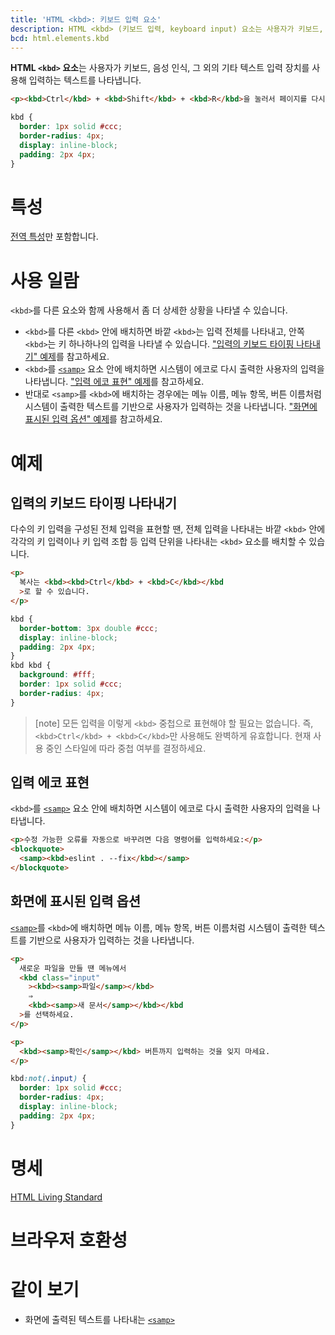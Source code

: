 ```yaml
---
title: 'HTML <kbd>: 키보드 입력 요소'
description: HTML <kbd> (키보드 입력, keyboard input) 요소는 사용자가 키보드, 음성, 기타 다른 텍스트 입력 장치를 사용해 입력하는 텍스트를 나타냅니다.
bcd: html.elements.kbd
---
```


**HTML `<kbd>` 요소**는 사용자가 키보드, 음성 인식, 그 외의 기타 텍스트 입력 장치를 사용해 입력하는 텍스트를 나타냅니다.

<HTMLDemo height={70}>

```html
<p><kbd>Ctrl</kbd> + <kbd>Shift</kbd> + <kbd>R</kbd>을 눌러서 페이지를 다시 불러올 수 있습니다.</p>
```

```css
kbd {
  border: 1px solid #ccc;
  border-radius: 4px;
  display: inline-block;
  padding: 2px 4px;
}
```

</HTMLDemo>

# 특성

[전역 특성](/docs/Web/HTML/Global_attributes)만 포함합니다.

# 사용 일람

`<kbd>`를 다른 요소와 함께 사용해서 좀 더 상세한 상황을 나타낼 수 있습니다.

- `<kbd>`를 다른 `<kbd>` 안에 배치하면 바깥 `<kbd>`는 입력 전체를 나타내고, 안쪽 `<kbd>`는 키 하나하나의 입력을 나타낼 수 있습니다. ["입력의 키보드 타이핑 나타내기" 예제](#입력의-키보드-타이핑-나타내기)를 참고하세요.
- `<kbd>`를 [`<samp>`](./samp) 요소 안에 배치하면 시스템이 에코로 다시 출력한 사용자의 입력을 나타냅니다. ["입력 에코 표현" 예제](#입력-에코-표현)를 참고하세요.
- 반대로 `<samp>`를 `<kbd>`에 배치하는 경우에는 메뉴 이름, 메뉴 항목, 버튼 이름처럼 시스템이 출력한 텍스트를 기반으로 사용자가 입력하는 것을 나타냅니다. ["화면에 표시된 입력 옵션" 예제](#화면에-표시된-입력-옵션)를 참고하세요.

# 예제

## 입력의 키보드 타이핑 나타내기

다수의 키 입력을 구성된 전체 입력을 표현할 땐, 전체 입력을 나타내는 바깥 `<kbd>` 안에 각각의 키 입력이나 키 입력 조합 등 입력 단위을 나타내는 `<kbd>` 요소를 배치할 수 있습니다.

```html name=keystroke
<p>
  복사는 <kbd><kbd>Ctrl</kbd> + <kbd>C</kbd></kbd
  >로 할 수 있습니다.
</p>
```

```css name=keystroke
kbd {
  border-bottom: 3px double #ccc;
  display: inline-block;
  padding: 2px 4px;
}
kbd kbd {
  background: #fff;
  border: 1px solid #ccc;
  border-radius: 4px;
}
```

<LiveExample name="keystroke" height={60} />

> [note] 모든 입력을 이렇게 `<kbd>` 중첩으로 표현해야 할 필요는 없습니다. 즉, `<kbd>Ctrl</kbd> + <kbd>C</kbd>`만 사용해도 완벽하게 유효합니다. 현재 사용 중인 스타일에 따라 중첩 여부를 결정하세요.

## 입력 에코 표현

`<kbd>`를 [`<samp>`](./samp) 요소 안에 배치하면 시스템이 에코로 다시 출력한 사용자의 입력을 나타냅니다.

```html name=echo
<p>수정 가능한 오류를 자동으로 바꾸려면 다음 명령어를 입력하세요:</p>
<blockquote>
  <samp><kbd>eslint . --fix</kbd></samp>
</blockquote>
```

<LiveExample name="echo" height={80} />

## 화면에 표시된 입력 옵션

[`<samp>`](./samp)를 `<kbd>`에 배치하면 메뉴 이름, 메뉴 항목, 버튼 이름처럼 시스템이 출력한 텍스트를 기반으로 사용자가 입력하는 것을 나타냅니다.

```html name=present
<p>
  새로운 파일을 만들 땐 메뉴에서
  <kbd class="input"
    ><kbd><samp>파일</samp></kbd>
    ⇒
    <kbd><samp>새 문서</samp></kbd></kbd
  >를 선택하세요.
</p>

<p>
  <kbd><samp>확인</samp></kbd> 버튼까지 입력하는 것을 잊지 마세요.
</p>
```

```css name=present hidden
kbd:not(.input) {
  border: 1px solid #ccc;
  border-radius: 4px;
  display: inline-block;
  padding: 2px 4px;
}
```

<LiveExample name="present" height={100} />

# 명세

[HTML Living Standard](https://html.spec.whatwg.org/multipage/semantics.html#the-kbd-element)

# 브라우저 호환성

<BrowserCompat data={props.bcd} />

# 같이 보기

- 화면에 출력된 텍스트를 나타내는 [`<samp>`](./samp)
